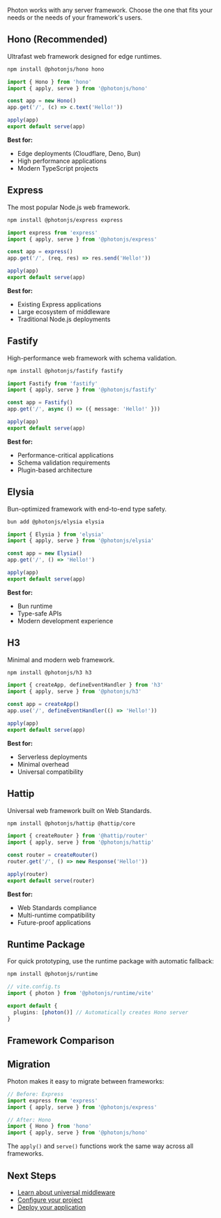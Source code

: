 
<BetaWarning message="Server adapters are in alpha. Some features may be incomplete." />

Photon works with any server framework. Choose the one that fits your needs or the needs of your framework's users.

## Hono (Recommended)

Ultrafast web framework designed for edge runtimes.

```bash
npm install @photonjs/hono hono
```

```ts
import { Hono } from 'hono'
import { apply, serve } from '@photonjs/hono'

const app = new Hono()
app.get('/', (c) => c.text('Hello!'))

apply(app)
export default serve(app)
```

**Best for:**
- Edge deployments (Cloudflare, Deno, Bun)
- High performance applications
- Modern TypeScript projects

## Express

The most popular Node.js web framework.

```bash
npm install @photonjs/express express
```

```ts
import express from 'express'
import { apply, serve } from '@photonjs/express'

const app = express()
app.get('/', (req, res) => res.send('Hello!'))

apply(app)
export default serve(app)
```

**Best for:**
- Existing Express applications
- Large ecosystem of middleware
- Traditional Node.js deployments

## Fastify

High-performance web framework with schema validation.

```bash
npm install @photonjs/fastify fastify
```

```ts
import Fastify from 'fastify'
import { apply, serve } from '@photonjs/fastify'

const app = Fastify()
app.get('/', async () => ({ message: 'Hello!' }))

apply(app)
export default serve(app)
```

**Best for:**
- Performance-critical applications
- Schema validation requirements
- Plugin-based architecture

## Elysia

Bun-optimized framework with end-to-end type safety.

```bash
bun add @photonjs/elysia elysia
```

```ts
import { Elysia } from 'elysia'
import { apply, serve } from '@photonjs/elysia'

const app = new Elysia()
app.get('/', () => 'Hello!')

apply(app)
export default serve(app)
```

**Best for:**
- Bun runtime
- Type-safe APIs
- Modern development experience

## H3

Minimal and modern web framework.

```bash
npm install @photonjs/h3 h3
```

```ts
import { createApp, defineEventHandler } from 'h3'
import { apply, serve } from '@photonjs/h3'

const app = createApp()
app.use('/', defineEventHandler(() => 'Hello!'))

apply(app)
export default serve(app)
```

**Best for:**
- Serverless deployments
- Minimal overhead
- Universal compatibility

## Hattip

Universal web framework built on Web Standards.

```bash
npm install @photonjs/hattip @hattip/core
```

```ts
import { createRouter } from '@hattip/router'
import { apply, serve } from '@photonjs/hattip'

const router = createRouter()
router.get('/', () => new Response('Hello!'))

apply(router)
export default serve(router)
```

**Best for:**
- Web Standards compliance
- Multi-runtime compatibility
- Future-proof applications

## Runtime Package

For quick prototyping, use the runtime package with automatic fallback:

```bash
npm install @photonjs/runtime
```

```ts
// vite.config.ts
import { photon } from '@photonjs/runtime/vite'

export default {
  plugins: [photon()] // Automatically creates Hono server
}
```

## Framework Comparison

<FrameworkComparison />

## Migration

Photon makes it easy to migrate between frameworks:

```ts
// Before: Express
import express from 'express'
import { apply, serve } from '@photonjs/express'

// After: Hono
import { Hono } from 'hono'
import { apply, serve } from '@photonjs/hono'
```

The `apply()` and `serve()` functions work the same way across all frameworks.

## Next Steps

- [Learn about universal middleware](/guide/middleware)
- [Configure your project](/guide/config)
- [Deploy your application](/guide/deploy)
